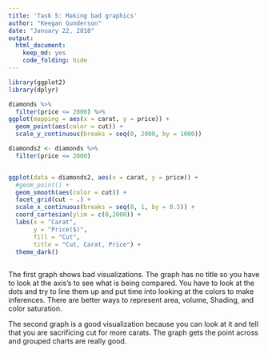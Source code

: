 ```yaml
---
title: 'Task 5: Making bad graphics'
author: "Keegan Gunderson"
date: "January 22, 2018"
output: 
  html_document: 
    keep_md: yes
    code_folding: hide
---
```




```r
library(ggplot2)
library(dplyr)
```


 
```r


diamonds %>%
  filter(price <= 2000) %>%
ggplot(mapping = aes(x = carat, y = price)) +
  geom_point(aes(color = cut)) +
  scale_y_continuous(breaks = seq(0, 2000, by = 1000)) 

```


```r
diamonds2 <- diamonds %>%
  filter(price <= 2000)


ggplot(data = diamonds2, aes(x = carat, y = price)) +
  #geom_point() +
  geom_smooth(aes(color = cut)) +
  facet_grid(cut ~ .) +
  scale_x_continuous(breaks = seq(0, 1, by = 0.5)) + 
  coord_cartesian(ylim = c(0,2000)) +
  labs(x = "Carat", 
       y = "Price($)", 
       fill = "Cut",
       title = "Cut, Carat, Price") +
  theme_dark()
  
```

The first graph shows bad visualizations. The graph has no title so you have to look at the axis’s to see what is being compared. You have to look at the dots and try to line them up and put time into looking at the colors to make inferences. There are better ways to represent area, volume, Shading, and color saturation.

The second graph is a good visualization because you can look at it and tell that you are sacrificing cut for more carats. The graph gets the point across and grouped charts are really good.

